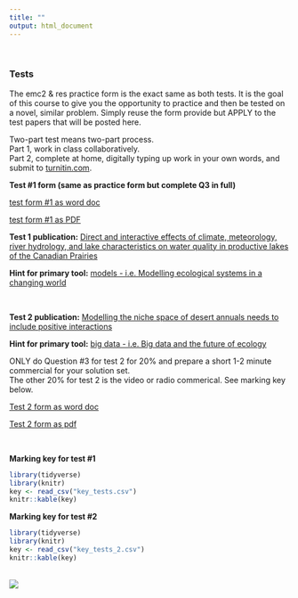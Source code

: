 ```yaml
---
title: ""
output: html_document
---
```

<br>

### Tests  

The emc2 & res practice form is the exact same as both tests.  It is the goal of this course to give you the opportunity to practice and then be tested on a novel, similar problem.  Simply reuse the form provide but APPLY to the test papers that will be posted here.  

Two-part test means two-part process.  
Part 1, work in class collaboratively.  
Part 2, complete at home, digitally typing up work in your own words, and submit to [turnitin.com](https://www.turnitin.com).    

**Test #1 form (same as practice form but complete Q3 in full)**  

[test form #1 as word doc](https://github.com/cjlortie/bio4enviro/blob/master/BIOL4265_emc2.docx)  

[test form #1 as PDF](https://github.com/cjlortie/bio4enviro/blob/master/emc2.pdf)  

**Test 1 publication:** [Direct and interactive effects of climate, meteorology, river hydrology, and lake characteristics on water quality in productive lakes of the Canadian Prairies](http://www.nrcresearchpress.com/doi/10.1139/cjfas-2016-0520#.W6U4zS-ZMWp)  

**Hint for primary tool:** [models - i.e. Modelling ecological systems in a changing world](https://www.ncbi.nlm.nih.gov/pmc/articles/PMC3223798/)  

<br>  

**Test 2 publication:** [Modelling the niche space of desert annuals needs to include positive interactions](https://onlinelibrary.wiley.com/doi/abs/10.1111/oik.04688)  

**Hint for primary tool:** [big data - i.e. Big data and the future of ecology](https://esajournals.onlinelibrary.wiley.com/doi/abs/10.1890/120103) 

ONLY do Question #3 for test 2 for 20% and prepare a short 1-2 minute commercial for your solution set.  
The other 20% for test 2 is the video or radio commerical.  See marking key below.

[Test 2 form as word doc](https://github.com/cjlortie/bio4enviro/blob/master/BIOL4265_test_form_2.docx)  

[Test 2 form as pdf](https://github.com/cjlortie/bio4enviro/blob/master/BIOL4265_test_form_2.pdf)  


<br>  

**Marking key for test #1**  
```r
library(tidyverse)
library(knitr)
key <- read_csv("key_tests.csv")
knitr::kable(key)

```


**Marking key for test #2**  
```r
library(tidyverse)
library(knitr)
key <- read_csv("key_tests_2.csv")
knitr::kable(key)

```

<br>
![](./quidditch.png)  
<br>  
